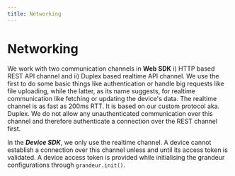```yaml
---
title: Networking
---
```

# Networking

We work with two communication channels in **Web SDK** i) HTTP based REST API channel and ii) Duplex based realtime API channel. We use the first to do some basic things like authentication or handle big requests like file uploading, while the latter, as its name suggests, for realtime communication like fetching or updating the device's data. The realtime channel is as fast as 200ms RTT. It is based on our custom protocol aka. Duplex. We do not allow any unauthenticated communication over this channel and therefore authenticate a connection over the REST channel first.

In the ***Device SDK***, we only use the realtime channel. A device cannot establish a connection over this channel unless and until its access token is validated. A device access token is provided while initialising the grandeur configurations through `grandeur.init()`.